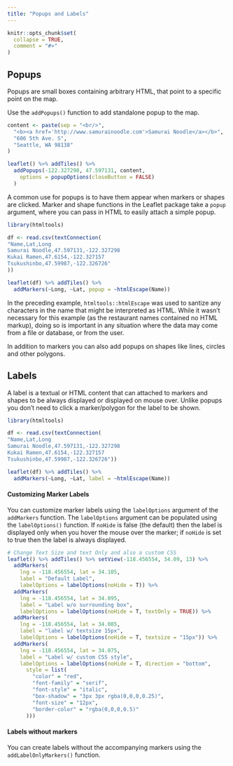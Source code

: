 ```yaml
---
title: "Popups and Labels"
---
```


```r
knitr::opts_chunk$set(
  collapse = TRUE,
  comment = "#>"
)
```

## Popups

Popups are small boxes containing arbitrary HTML, that point to a specific point on the map.

Use the `addPopups()` function to add standalone popup to the map.

```r
content <- paste(sep = "<br/>",
  "<b><a href='http://www.samurainoodle.com'>Samurai Noodle</a></b>",
  "606 5th Ave. S",
  "Seattle, WA 98138"
)

leaflet() %>% addTiles() %>%
  addPopups(-122.327298, 47.597131, content,
    options = popupOptions(closeButton = FALSE)
  )
```

A common use for popups is to have them appear when markers or shapes are clicked. Marker and shape functions in the Leaflet package take a `popup` argument, where you can pass in HTML to easily attach a simple popup.

```r
library(htmltools)

df <- read.csv(textConnection(
"Name,Lat,Long
Samurai Noodle,47.597131,-122.327298
Kukai Ramen,47.6154,-122.327157
Tsukushinbo,47.59987,-122.326726"
))

leaflet(df) %>% addTiles() %>%
  addMarkers(~Long, ~Lat, popup = ~htmlEscape(Name))
```

In the preceding example, `htmltools::htmlEscape` was used to santize any characters in the name that might be interpreted as HTML. While it wasn't necessary for this example (as the restaurant names contained no HTML markup), doing so is important in any situation where the data may come from a file or database, or from the user.

In addition to markers you can also add popups on shapes like lines, circles and other polygons.

## Labels

A label is a textual or HTML content that can attached to markers and shapes to be always displayed or displayed on mouse over. Unlike popups you don't need to click a marker/polygon for the label to be shown.

```r
library(htmltools)

df <- read.csv(textConnection(
"Name,Lat,Long
Samurai Noodle,47.597131,-122.327298
Kukai Ramen,47.6154,-122.327157
Tsukushinbo,47.59987,-122.326726"))

leaflet(df) %>% addTiles() %>%
  addMarkers(~Long, ~Lat, label = ~htmlEscape(Name))
```

#### Customizing Marker Labels

You can customize marker labels using the `labelOptions` argument of the `addMarkers` function. The `labelOptions` argument can be populated using the `labelOptions()` function. If `noHide` is false (the default) then the label is displayed only when you hover the mouse over the marker; if `noHide` is set to true then the label is always displayed.

```r
# Change Text Size and text Only and also a custom CSS
leaflet() %>% addTiles() %>% setView(-118.456554, 34.09, 13) %>%
  addMarkers(
    lng = -118.456554, lat = 34.105,
    label = "Default Label",
    labelOptions = labelOptions(noHide = T)) %>%
  addMarkers(
    lng = -118.456554, lat = 34.095,
    label = "Label w/o surrounding box",
    labelOptions = labelOptions(noHide = T, textOnly = TRUE)) %>%
  addMarkers(
    lng = -118.456554, lat = 34.085,
    label = "label w/ textsize 15px",
    labelOptions = labelOptions(noHide = T, textsize = "15px")) %>%
  addMarkers(
    lng = -118.456554, lat = 34.075,
    label = "Label w/ custom CSS style",
    labelOptions = labelOptions(noHide = T, direction = "bottom",
      style = list(
        "color" = "red",
        "font-family" = "serif",
        "font-style" = "italic",
        "box-shadow" = "3px 3px rgba(0,0,0,0.25)",
        "font-size" = "12px",
        "border-color" = "rgba(0,0,0,0.5)"
      )))
```


#### Labels without markers

You can create labels without the accompanying markers using the `addLabelOnlyMarkers()` function.
